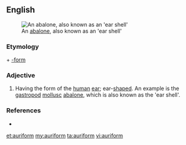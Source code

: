 ==English==
[[Image:AbaloneInside.jpg|thumb|An [[abalone]], also known as an 'ear shell']]

===Etymology===
{{etyl|la|en}} {{term|auris||ear|lang=la}} + [[-form]]

===Adjective===
{{en-adj}}

# Having the form of the [[human]] [[ear]]; ear-[[shaped]]. An example is the [[gastropod]] [[mollusc]] [[abalone]], which is also known as the 'ear shell'.

===References===
* {{R:Webster 1913}}

[[et:auriform]]
[[my:auriform]]
[[ta:auriform]]
[[vi:auriform]]